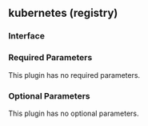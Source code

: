 ## kubernetes (registry)

### Interface

### Required Parameters

This plugin has no required parameters.

### Optional Parameters

This plugin has no optional parameters.
